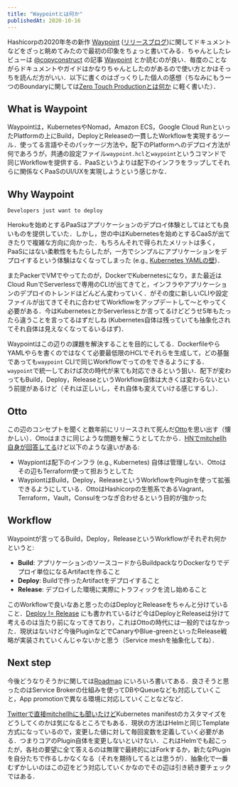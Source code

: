 ```yaml
---
title: "Waypointとは何か"
publishedAt: 2020-10-16
---
```


Hashicorpの2020年冬の新作 [Waypoint](https://www.waypointproject.io/) ([リリースブログ](https://www.hashicorp.com/blog/announcing-waypoint))に関してドキュメントなどをざっと眺めてみたので最初の印象をちょっと書いてみる．ちゃんとしたレビューは [@copyconstruct](https://twitter.com/copyconstruct) の記事 [Waypoint](https://copyconstruct.medium.com/waypoint-3f00b11da4a) とか読むのが良い．毎度のことながらドキュメントやガイドはかなりちゃんとしたのがあるので使い方とかはそっちを読んだ方がいい．以下に書くのはざっくりした個人の感想（ちなみにもう一つのBoundaryに関しては[Zero Touch Productionとは何か](https://deeeet.com/writing/2020/10/15/zero-touch-production/) に軽く書いた）．

## What is Waypoint

Waypointは，KubernetesやNomad，Amazon ECS，Google Cloud RunといったPlatformの上にBuild，DeployとReleaseの一貫したWorkflowを実現するツール．使ってる言語やそのパッケージ方法や，配下のPlatformへのデプロイ方法が何であろうが，共通の設定ファイル`waypoint.hcl`と`waypoint`というコマンドで同じWorkflowを提供する．PaaSというよりは配下のインフラをラップしてそれらに関係なくPaaSのUI/UXを実現しようという感じかな．

## Why Waypoint

```
Developers just want to deploy
```

Herokuを始めとするPaaSはアプリケーションのデプロイ体験としてはとても良いものを提供していた．しかし，世の中はKubernetesを始めとするCaaSが出てきたりで複雑な方向に向かった．もちろんそれで得られたメリットは多く，PaaSにはない柔軟性をもたらしたが，一方でシンプルにアプリケーションをデプロイするという体験はなくなってしまった (e.g., [Kubernetes YAMLの壁](https://deeeet.com/writing/2018/01/10/kubernetes-yaml/))．

またPackerでVMでやってたのが，DockerでKubernetesになり，また最近はCloud RunでServerlessで専用のCLIが出てきてと，インフラやアプリケーションのデプロイのトレンドはどんどん変わっていく．がその度に新しいCLIや設定ファイルが出てきてそれに合わせてWorkflowをアップデートして〜とやってく必要がある．今はKubernetesとかServerlessとか言ってるけどどうせ5年もたったら違うことを言ってるはずだしね (Kubernetes自体は残っていても抽象化されてそれ自体は見えなくなってるいるはず)．

Waypointはこの辺りの課題を解決することを目的にしてる．DockerfileやらYAMLやらを書くのではなくて必要最低限のHCLでそれらを生成して，どの基盤であっても`waypoint` CLIで同じWorkflowでってのをできるようにする．`waypoint`で統一しておけば次の時代が来ても対応できるという狙い．配下が変わってもBuild，Deploy，ReleaseというWorkflow自体は大きくは変わらないという前提があるけど（それは正しいし，それ自体も変えていける感じするし）．

## Otto

この辺のコンセプトを聞くと数年前にリリースされて死んだ[Otto](https://www.ottoproject.io/)を思い出す（懐かしい）．Ottoはまさに同じような問題を解こうとしてたから．[HNでmitchellh自身が回答してる](https://news.ycombinator.com/item?id=24790491)けど以下のような違いがある:

- Waypiontは配下のインフラ  (e.g., Kubernetes) 自体は管理しない．Ottoはその辺もTerraform使って担おうとしてた
- WaypiontはBuild，Deploy，ReleaseというWorkflowをPluginを使って拡張できるようにしている．OttoはHashicorpの生態系であるVagrant，Terraform，Vault，Consulをつなぎ合わせるという目的が強かった

## Workflow

Waypointが言ってるBuild，Deploy，ReleaseというWorkflowがそれぞれ何かというと: 

- **Build**: アプリケーションのソースコードからBuildpackなりDockerなりでデプロイ単位になるArtifactを作ること
- **Deploy**: Buildで作ったArtifactをデプロイすること
- **Release**: デプロイした環境に実際にトラフィックを流し始めること

このWorkflowで良いなあと思ったのはDeployとReleaseをちゃんと分けていること．[Deploy != Release](https://blog.turbinelabs.io/deploy-not-equal-release-part-one-4724bc1e726b) にも書かれているけど今はDeployとReleaseは分けて考えるのは当たり前になってきており，これはOttoの時代には一般的ではなかった．現状はないけど今後PluginなどでCanaryやBlue-greenといったRelease戦略が実装されていくんじゃないかと思う（Service meshを抽象化してね）．

## Next step

今後どうなりそうかに関しては[Roadmap](https://www.waypointproject.io/docs/roadmap) にいろいろ書いてある．良さそうと思ったのはService Brokerの仕組みを使ってDBやQueueなども対応していくこと，App promotionで異なる環境に対応していくことなどなど．

[Twitterで直接mitchellhにも聞いたけど](https://twitter.com/deeeet/status/1316913160411095043)Kubernetes manifestのカスタマイズをどうしてくのかは気になるところでもある．現状の方法はHelmと同じTemplate方式になっているので，変更した値に対して毎回変数を定義していく必要がある．つまりコアのPlugin自体を変更しないといけない．これはHelmでも起こったが，各社の要望に全て答えるのは無理で最終的にはForkするか，新たなPluginを自分たちで作るしかなくなる（それを期待してるとは思うが）．抽象化で一番むずかしいのはこの辺をどう対応していくかなのでその辺は引き続き要チェックではある．
